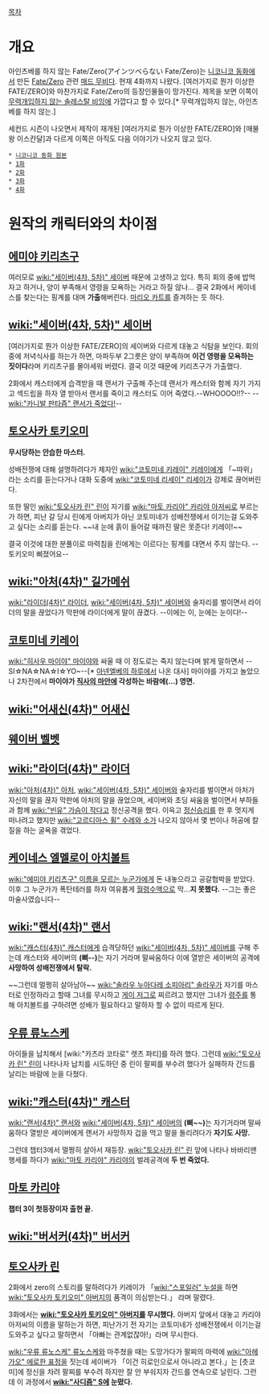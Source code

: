 [[목차]]

= 개요 =
아인츠베를 하지 않는 Fate/Zero(アインツベらない Fate/Zero)는 [[니코니코 동화]]에서 만든 [[Fate/Zero]] 관련 [[매드 무비]]다. 현재 4화까지 나왔다. [여러가지로 뭔가 이상한 FATE/ZERO]와 마찬가지로 Fate/Zero의 등장인물들이 망가진다. 제목을 보면 이쪽이 [[무력개입하지 않는 솔레스탈 비잉]]에 가깝다고 할 수 있다.[* 무력개입하지 않는, 아인츠베를 하지 않는.]

세컨드 시즌이 나오면서 제작이 재개된 [여러가지로 뭔가 이상한 FATE/ZERO]와 [매물왕 이스칸달]과 다르게 이쪽은 아직도 다음 이야기가 나오지 않고 있다.

 * [http://www.nicovideo.jp/search/%E3%82%A2%E3%82%A4%E3%83%B3%E3%83%84%E3%83%99%E3%82%89%E3%81%AA%E3%81%84?track=videowatch_search_keyword 니코니코 동화 원본]
 * [http://kizel.egloos.com/2878348 1화]
 * [http://kizel.egloos.com/2878650 2화]
 * [http://kizel.egloos.com/2886948 3화]
 * [http://kizel.egloos.com/2887201 4화]

= 원작의 캐릭터와의 차이점 =
== [[에미야 키리츠구]] ==
여러모로 [[wiki:"세이버(4차, 5차)" 세이버]] 때문에 고생하고 있다. 특히 회의 중에 밥먹자고 하거나, 양이 부족해서 영령을 모욕하는 거라고 하질 않나...
결국 2화에서 케이네스를 찾는다는 핑계를 대며 '''가출'''해버린다.
[[마리오 카트]]를 즐겨하는 듯 하다.

== [[wiki:"세이버(4차, 5차)" 세이버]] ==
[여러가지로 뭔가 이상한 FATE/ZERO]의 세이버와 다르게 대놓고 식탐을 보인다.
회의중에 저녁식사를 하는가 하면, 마파두부 2그릇은 양이 부족하며 '''이건 영령을 모욕하는 짓이다'''라며 키리츠구를 몰아세워 버렸다. 결국 이것 때문에 키리츠구가 가출했다.

2화에서 캐스터에게 습격받을 때 랜서가 구출해 주는데 랜서가 캐스터와 함께 자기 가지고 섹드립을 하자 열 받아서 랜서를 죽이고 캐스터도 이어 죽였다.--WHOOOO!!?-- --[[wiki:"카니발 판타즘" 랜서가 죽었다!]]--

== [[토오사카 토키오미]] ==
'''무시당하는 안습한 마스터.'''

성배전쟁에 대해 설명하려다가 제자인 [[wiki:"코토미네 키레이" 키레이]]에게 「~따위」라는 소리를 듣는다거나 대화 도중에 [[wiki:"코토미네 리세이" 리세이]]가 강제로 끊어버린다.

또한 딸인 [[wiki:"토오사카 린" 린]]이 자기를 [[wiki:"마토 카리야" 카리야 아저씨]]로 부르는가 하면, 피난 갈 당시 린에게 아버지가 아닌 코토미네가 성배전쟁에서 이기는걸 도와주고 싶다는 소리를 듣는다. ~~내 눈에 흙이 들어갈 때까진 딸은 못준다! 키레이!~~

결국 이것에 대한 분풀이로 마력침을 린에게는 이르다는 핑계를 대면서 주지 않는다. --토키오미 삐졌어요--

== [[wiki:"아처(4차)" 길가메쉬]] ==
[[wiki:"라이더(4차)" 라이더]], [[wiki:"세이버(4차, 5차)" 세이버]]와 술자리를 벌이면서 라이더의 말을 끊었다가 막판에 라이더에게 말이 끊겼다. --이에는 이, 눈에는 눈이다!--

== [[코토미네 키레이]] ==
[[wiki:"히사우 마이야" 마이야]]와 싸울 때 이 정도로는 죽지 않는다며 밝게 말하면서 --SI☆NA☆NA☆I☆YO~--[* [[아넨엘베의 하루]]에서 나온 대사] 마이야를 가지고 놀았으나 2차전에서 '''마이야가 [[직사의 마안]]에 각성하는 바람에(...) 영면.'''

== [[wiki:"어새신(4차)" 어새신]] ==

== [[웨이버 벨벳]] ==

== [[wiki:"라이더(4차)" 라이더]]  ==
[[wiki:"아처(4차)" 아처]], [[wiki:"세이버(4차, 5차)" 세이버]]와 술자리를 벌이면서 아처가 자신의 말을 끊자 막판에 아처의 말을 끊었으며, 세이버와 초딩 싸움을 벌이면서 부하들과 함께 [[wiki:"빈유" 가슴이 작다]]고 정신공격을 했다. 이윽고 [[정신승리]]를 한 후 멋지게 떠나려고 했지만 [[wiki:"고르디아스 휠" 수레와 소]]가 나오지 않아서 몇 번이나 허공에 칼질을 하는 굴욕을 겪었다.

== [[케이네스 엘멜로이 아치볼트]] ==
[[wiki:"에미야 키리츠구" 이름을 모르는 누군가]]에게 돈 내놓으라고 공갈협박을 받았다. 이후 그 누군가가 폭탄테러를 하자 여유롭게 [[월령수액]]으로 막...'''지 못했다.''' --그는 좋은 마술사였습니다--

== [[wiki:"랜서(4차)" 랜서]] ==
[[wiki:"캐스터(4차)" 캐스터]]에게 습격당하던 [[wiki:"세이버(4차, 5차)" 세이버]]를 구해 주는데 캐스터와 세이버의 '''(삐--)'''는 자기 거라며 말싸움하다 이에 열받은 세이버의 공격에 '''사망하여 성배전쟁에서 탈락.'''

~~그런데 멀쩡히 살아남아~~ [[wiki:"솔라우 누아다레 소피아리" 솔라우]]가 자기를 마스터로 인정하라고 할때 그녀를 무시하고 [[게이 저그]]로 찌르려고 했지만 그녀가 [[령주]]를 통해 아치볼트를 구하려면 성배가 필요하다고 말하자 할 수 없이 따르게 된다.

== [[우류 류노스케]] ==
아이들을 납치해서 [wiki:"카츠라 코타로" 렛츠 파티]를 하려 했다. 그런데 [[wiki:"토오사카 린" 린]]이 나타나자 납치를 시도하던 중 린이 팔찌를 부수려 했다가 실패하자 간드를 날리는 바람에 눈을 다쳤다.

== [[wiki:"캐스터(4차)" 캐스터]] ==
[[wiki:"랜서(4차)" 랜서]]와 [[wiki:"세이버(4차, 5차)" 세이버]]의 '''(삐~~)'''는 자기거라며 말싸움하다 열받은 세이버에게 랜서가 사망하자 겁을 먹고 말을 돌리려다가 '''자기도 사망.'''

그런데 챕터3에서 멀쩡히 살아서 재등장. [[wiki:"토오사카 린" 린]] 앞에 나타나 바바리맨 행세를 하다가 [[wiki:"마토 카리야" 카리야]]의 벌레공격에 '''두 번 죽었다.'''

== [[마토 카리야]] ==
'''챕터 3이 첫등장이자 출현 끝.'''

== [[wiki:"버서커(4차)" 버서커]] ==

== [[토오사카 린]] ==
2화에서 zero의 스토리를 말하려다가 키레이가 「[[wiki:"스포일러" 누설]]을 하면 [[wiki:"토오사카 토키오미" 아버지]]의 품격이 의심받는다.」 라며 말렸다.

3화에서는 '''[[wiki:"토오사카 토키오미" 아버지]]를 무시했다.''' 아버지 앞에서 대놓고 카리야 아저씨의 이름을 말하는가 하면, 피난가기 전 자기는 코토미네가 성배전쟁에서 이기는걸 도와주고 싶다고 말하면서 「아빠는 관계없잖아!」라며 무시한다.

[[wiki:"우류 류노스케" 류노스케]]와 마주쳤을 때는 도망가다가 팔찌의 마력에 [[wiki:"아헤가오" 에로한 표정]]을 짓는데 세이버가 「이건 히로인으로서 아니라고 본다.」는 [츳코미]에 정신을 차려 팔찌를 부수려 하지만 잘 안 부숴지자 간드를 연속으로 날린다. 그런데 이 과정에서 '''[[wiki:"사디즘" S]]에 눈떴다.'''
